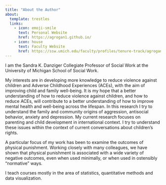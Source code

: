 ```yaml
---
title: "About the Author"
about:
  template: trestles
  links:
    - icon: emoji-smile
      text: Personal Website
      href: https://agrogan1.github.io/
    - icon: house
      text: Faculty Website
      href: https://ssw.umich.edu/faculty/profiles/tenure-track/agrogan
---
```


I am the Sandra K. Danziger Collegiate Professor of Social Work at the University of Michigan School of Social Work.

My interests are in developing more knowledge to reduce violence against children and Adverse Childhood Experiences (ACEs), with the aim of improving child and family well-being. It is my hope that a better understanding of how to reduce violence against children, and how to reduce ACEs, will contribute to a better understanding of how to improve mental health and well-being across the lifespan. In this research I try to understand the family and community origins of aggression, antisocial behavior, anxiety and depression. My current research focuses on parenting and child development in international context. I try to understand these issues within the context of current conversations about children’s rights.

A particular focus of my work has been to examine the outcomes of physical punishment. Working closely with many colleagues, we have shown that physical punishment is associated with a wide variety of negative outcomes, even when used minimally, or when used in ostensibly “normative” ways.

I teach courses mostly in the area of statistics, quantitative methods and data visualization.